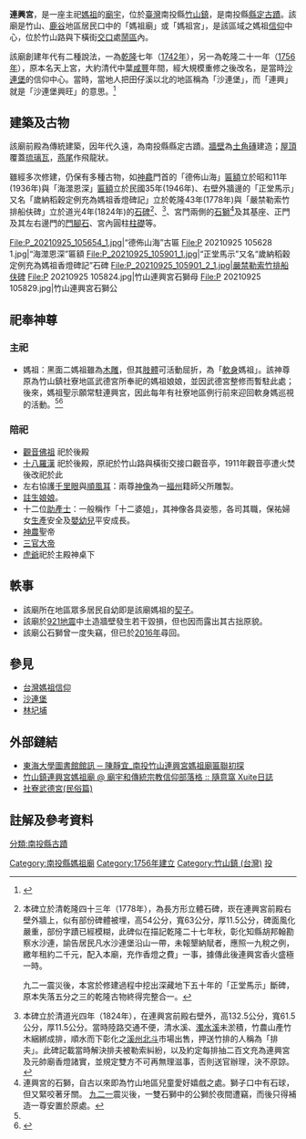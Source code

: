 {{東亞廟宇
| name = 連興宮
| img =File:Zhushan Lianxing Temple 20161207.jpg 
| img_capt = 
| image_width =250px 
| chinese= 連興宮
| tradchi= 
| simpchi=
| zhuyin= ㄓㄨˊㄕㄢ ㄌㄧㄢˊㄒㄧㄥ ㄍㄨㄥ
| pinyin=  zhú shān lián xìng gōng  
| typy= Jhu Shan Lian Sing Gong
| wg= Chu Shan Lien Hsing Kung
| poj=Tek-san Liân-heng-kiong
| tl=Tik-san Liân-hing-kiong
| nihongo =
| hiragana =
| romaji =
| hangul=
| hanja=
| rr=
| mr=
| vietnamese=
| chunom=
| hantu=
| hannom=
| ryukanji=
| ryukana=
| ryuromaji=
| location = {{TWN}}[[南投縣|南投縣]][[竹山鎮_(台灣)|竹山鎮]]下橫街28號
| coordinates = {{Coord|23.756281|120.685126}}
| open_year = {{QING}}[[乾隆|乾隆]]二十一年（1756年）
| type = 地方公廟
| struct = 
| level = 南投縣縣定古蹟
| cultural_collection =
| god = [[天上聖母|天上聖母]]
| people = 
| visitor_figures = 
| metro = 
| mass_rapid_transit = 
| mass_transit_railway = 
| bus = 
|}}
'''連興宮'''，是一座主祀[[媽祖|媽祖]]的[[廟宇|廟宇]]，位於[[臺灣|臺灣]]南投縣[[竹山鎮_(台灣)|竹山鎮]]，是南投縣[[縣定古蹟|縣定古蹟]]。該廟是竹山、[[鹿谷鄉|鹿谷]]地區居民口中的「媽祖廟」或「媽祖宮」，是該區域之媽祖[[信仰|信仰]]中心，位於竹山路與下橫街[[平面道路交叉|交口]]處[[鬧區|鬧區]]內。

該廟創建年代有二種說法，一為[[乾隆|乾隆]]七年（[[1742年|1742年]]），另一為乾隆二十一年（[[1756年|1756年]]），原本名天上宮，大約清代中葉[[咸豐|咸豐]]年間，經大規模重修之後改名，是當時[[沙連堡|沙連堡]]的信仰中心。當時，當地人把田仔溪以北的地區稱為「沙連堡」，而「連興」就是「沙連堡興旺」的意思。<ref name=":0">{{Cite web|url=http://www.chushang.gov.tw/editor_item/u_editor_v2.asp?id=%7B448e7dab-3818-4962-851b-d84936895e01%7D&editor_id=65&PageNo=1|title=南投縣竹山鎮公所觀光景點內容|accessdate=2017-10-20|date=2011-07-20|work=www.chushang.gov.tw|language=zh-TW|archive-url=https://web.archive.org/web/20161026150302/http://www.chushang.gov.tw/editor_item/u_editor_v2.asp?id=%7B448e7dab-3818-4962-851b-d84936895e01%7D&editor_id=65&PageNo=1|archive-date=2016-10-26|dead-url=yes}}</ref>

==建築及古物==
該廟前殿為傳統建築，因年代久遠，為南投縣縣定古蹟。[[牆壁|牆壁]]為[[土角厝|土角磚]]建造；[[屋頂|屋頂]]覆蓋[[琉璃瓦|琉璃瓦]]，[[燕尾脊|燕尾]]作飛龍狀。

雖經多次修建，仍保有多種古物，如[[神龕|神龕]]門首的「德佈山海」[[匾額|匾額]]立於昭和11年(1936年)與「海澨恩深」[[匾額|匾額]]立於民國35年(1946年)、右壁外牆邊的「正堂馬示」又名「歲納稻穀定例充為媽祖香燈碑記」立於乾隆43年(1778年)與「嚴禁勒索竹排船伕碑」立於道光4年(1824年)的[[石碑|石碑]]<ref>本碑立於清乾隆四十三年（1778年），為長方形立體石碑，崁在連興宮前殿右壁外牆上，似有部份碑體被埋，高54公分，寬63公分，厚11.5公分，碑面風化嚴重，部份字蹟已經模糊，此碑似在描記乾隆二十七年秋，彰化知縣胡邦翰勘察水沙連，諭告居民凡水沙連堡沿山一帶，未報墾納賦者，應照一九稅之例，繳年租約二千元，配入本廟，充作香燈之費」一事，據傳此後連興宮香火盛極一時。 

九二一震災後，本宮於修建過程中挖出深藏地下五十年的「正堂馬示」斷碑，原本失落五分之三的乾隆古物終得完整合一。</ref>、<ref>本碑立於清道光四年（1824年），在連興宮前殿右壁外，高132.5公分，寬61.5公分，厚11.5公分。當時陸路交通不便，清水溪、[[濁水溪|濁水溪]]未淤積，竹農山產竹木綑綁成排，順水而下彰化之[[溪州|溪州]][[北斗|北斗]]市場出售，押送竹排的人稱為「排夫」。此碑記載當時解決排夫被勒索糾紛，以及約定每排抽二百文充為連興宮及元帥廟香燈諸實，並規定雙方不可再無理滋事，否則送官辦理，決不原諒。 </ref>、宮門兩側的[[石獅子|石獅]]<ref>連興宮的石獅，自古以來即為竹山地區兒童愛好嬉戲之處。獅子口中有石球，但又緊咬著牙關。 [[九二一|九二一]]震災後，一雙石獅中的公獅於夜間遭竊，而後只得補造一尊安置於原處。</ref>及其基座、正門及其左右邊門的[[门墩|門腳石]]、宮內圓柱[[柱础|柱礎]]等。
<gallery>
File:P_20210925_105654_1.jpg|“德佈山海”古匾
File:P 20210925 105628 1.jpg|“海澨恩深”匾額
File:P_20210925_105901_1.jpg|“正堂馬示”又名“歲納稻穀定例充為媽祖香燈碑記”石碑
File:P_20210925_105901_2_1.jpg|嚴禁勒索竹排船伕碑
File:P 20210925 105824.jpg|竹山連興宮石獅母
File:P 20210925 105829.jpg|竹山連興宮石獅公
</gallery>

==祀奉神尊==
===主祀===
*媽祖：黑面二媽祖雖為[[木雕|木雕]]，但其[[肢體|肢體]]可活動屈折，為「[[軟身神像|軟身]]媽祖」。該神尊原為竹山鎮社寮地區武德宮所奉祀的媽祖娘娘，並因武德宮整修而暫駐此處；後來，媽祖聖示願常駐連興宮，因此每年有社寮地區例行前來迎回軟身媽巡視的活動。<ref name=":0" /><ref>{{Cite web|url=http://bachbeethoven.blogspot.tw/2014/06/blog-post_6.html|title=社寮媽祖回娘家:連興宮二媽傳說|accessdate=2017-10-20|work=bachbeethoven.blogspot.tw}}</ref>
===陪祀===
*[[觀音佛祖|觀音佛祖]] 祀於後殿
*[[十八羅漢|十八羅漢]] 祀於後殿，原祀於竹山路與橫街交接口觀音亭，1911年觀音亭遭火焚後改祀於此
*左右協護[[千里眼|千里眼]]與[[順風耳|順風耳]]：兩尊[[神像|神像]]為一[[福州|福州]]籍師父所雕製。
*[[註生娘娘|註生娘娘]]。
*十二位[[產婆|助產士]]：一般稱作「十二婆姐」，其神像各具姿態，各司其職，保祐婦女[[懷孕|生產]]安全及[[嬰兒|嬰幼兒]]平安成長。
*[[神農|神農]]聖帝
*[[三官大帝|三官大帝]]
*[[虎爺|虎爺]]祀於主殿神桌下

==軼事==
* 該廟所在地區眾多居民自幼即是該廟媽祖的[[契子|契子]]。
* 該廟於[[921地震|921地震]]中土造牆壁發生若干毀損，但也因而露出其古拙原貌。
* 該廟公石獅曾一度失竊，但已於[[2016年臺灣|2016年]]尋回。

==參見==
*[[台灣媽祖信仰|台灣媽祖信仰]]
*[[沙連堡|沙連堡]]
*[[林圮埔|林圮埔]]

==外部鏈結==
{{Commons category|Zhushan Lianxing Temple}}
*[http://www.lib.thu.edu.tw/ct.asp?xItem=5090&CtUnit=282&CtNode=1168&topCat=161&mp=3 東海大學圖書館館訊 ─ 陳靜宜_南投竹山連興宮媽祖廟匾聯初探]
*[http://blog.xuite.net/keven11146304/twblog/128868093-%E7%AB%B9%E5%B1%B1%E9%8E%AE%E9%80%A3%E8%88%88%E5%AE%AE%E5%AA%BD%E7%A5%96%E5%BB%9F 竹山鎮連興宮媽祖廟 @ 廟宇和傳統宗教信仰部落格 :: 隨意窩 Xuite日誌]
*[http://home.tinp.net.tw/mypage/00071672/wodor1738/cfd-5.htm 社寮武德宮(民俗篇)]
{{南投縣文化資產}}

== 註解及參考資料 ==
{{reflist}}
[[分類:南投縣古蹟|分類:南投縣古蹟]]
[[Category:南投縣媽祖廟|Category:南投縣媽祖廟]]
[[Category:1756年建立|Category:1756年建立]]
[[Category:竹山鎮_(台灣)|Category:竹山鎮 (台灣)]]
[[Category:保存中華民國古物的宗教場所|投]]